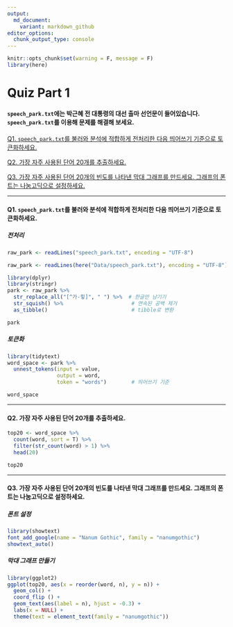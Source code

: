 ```yaml
---
output:
  md_document:
    variant: markdown_github
editor_options: 
  chunk_output_type: console
---
```


```r
knitr::opts_chunk$set(warning = F, message = F)
library(here)
```

# Quiz Part 1

#### `speech_park.txt`에는 박근혜 전 대통령의 대선 출마 선언문이 들어있습니다. `speech_park.txt`를 이용해 문제를 해결해 보세요.

[Q1. `speech_park.txt`를 불러와 분석에 적합하게 전처리한 다음 띄어쓰기 기준으로 토큰화하세요.](#Q1)

[Q2. 가장 자주 사용된 단어 20개를 추출하세요.](#Q2)

[Q3. 가장 자주 사용된 단어 20개의 빈도를 나타낸 막대 그래프를 만드세요. 그래프의 폰트는 나눔고딕으로 설정하세요.](#Q3)

---
        
#### Q1. `speech_park.txt`를 불러와 분석에 적합하게 전처리한 다음 띄어쓰기 기준으로 토큰화하세요.<a name="Q1"></a>

##### 전처리

```r
raw_park <- readLines("speech_park.txt", encoding = "UTF-8")
```

```r
raw_park <- readLines(here("Data/speech_park.txt"), encoding = "UTF-8")
```


```r
library(dplyr)
library(stringr)
park <- raw_park %>%
  str_replace_all("[^가-힣]", " ") %>%  # 한글만 남기기
  str_squish() %>%                      # 연속된 공백 제거
  as_tibble()                           # tibble로 변환

park
```

##### 토큰화
```r
library(tidytext)
word_space <- park %>%
  unnest_tokens(input = value,
                output = word,
                token = "words")        # 띄어쓰기 기준

word_space
```


---

#### Q2. 가장 자주 사용된 단어 20개를 추출하세요.<a name="Q2"></a>
```r
top20 <- word_space %>%
  count(word, sort = T) %>%
  filter(str_count(word) > 1) %>%
  head(20)

top20
```


---

#### Q3. 가장 자주 사용된 단어 20개의 빈도를 나타낸 막대 그래프를 만드세요. 그래프의 폰트는 나눔고딕으로 설정하세요.<a name="Q3"></a>

##### 폰트 설정
```r
library(showtext)
font_add_google(name = "Nanum Gothic", family = "nanumgothic")
showtext_auto()
```

##### 막대 그래프 만들기
```r
library(ggplot2)
ggplot(top20, aes(x = reorder(word, n), y = n)) +
  geom_col() +
  coord_flip () +
  geom_text(aes(label = n), hjust = -0.3) +
  labs(x = NULL) +
  theme(text = element_text(family = "nanumgothic"))
```
